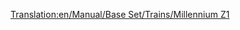 [[Translation:en/Manual/Base Set/Trains/Millennium Z1]]
{{en/Manual/Base Set/Trains/Trains|Cost=£70,312 ($140.624)
|Speed=336 kph (210 mph)
|Weight=170 t (171,5 t)
|Power=10,000 hp (7.353 kW)
|Annual=£3,374 ($6.748)
|Designed=2005
|Lifespan=20
|Capacity=25 passengers
|Description=With two power cars, this monorail is brilliant for high-capacity passenger routes. It also looks very swish with a rake of monorail passenger carriages. When you have a long trian, say, more than 8 cars, you will find the train never reaches top speed.  Join two sets together in a single train (4 power cars total) to hit top speed on the flat.
|Real-life=The Millennium Z1 train seems to resemble the German "Transrapid" high speed monorail/maglev hybrid train in that both are high speed multiple units primarily aimed at passenger transit. Although TT only appeared in 1995, eerily enough, Transrapid came into commercial use, albeit in a limited form, in late 2004 - rather similar to its service date in game, and was in development when TT first appeared.

[http://www.transrapid.de http://www.transrapid.de]
}}